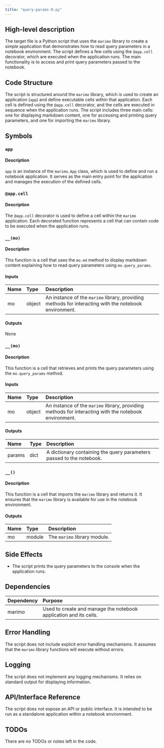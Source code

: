 ```yaml
---
title: "query-params-0.py"
---
```


## High-level description
The target file is a Python script that uses the `marimo` library to create a simple application that demonstrates how to read query parameters in a notebook environment. The script defines a few cells using the `@app.cell` decorator, which are executed when the application runs. The main functionality is to access and print query parameters passed to the notebook.

## Code Structure
The script is structured around the `marimo` library, which is used to create an application (`app`) and define executable cells within that application. Each cell is defined using the `@app.cell` decorator, and the cells are executed in sequence when the application runs. The script includes three main cells: one for displaying markdown content, one for accessing and printing query parameters, and one for importing the `marimo` library.

## Symbols

### `app`
#### Description
`app` is an instance of the `marimo.App` class, which is used to define and run a notebook application. It serves as the main entry point for the application and manages the execution of the defined cells.

### `@app.cell`
#### Description
The `@app.cell` decorator is used to define a cell within the `marimo` application. Each decorated function represents a cell that can contain code to be executed when the application runs.

### `__(mo)`
#### Description
This function is a cell that uses the `mo.md` method to display markdown content explaining how to read query parameters using `mo.query_params`.

#### Inputs
| Name | Type | Description |
|:-----|:-----|:------------|
| mo | object | An instance of the `marimo` library, providing methods for interacting with the notebook environment. |

#### Outputs
None

### `__(mo)`
#### Description
This function is a cell that retrieves and prints the query parameters using the `mo.query_params` method.

#### Inputs
| Name | Type | Description |
|:-----|:-----|:------------|
| mo | object | An instance of the `marimo` library, providing methods for interacting with the notebook environment. |

#### Outputs
| Name | Type | Description |
|:-----|:-----|:------------|
| params | dict | A dictionary containing the query parameters passed to the notebook. |

### `__()`
#### Description
This function is a cell that imports the `marimo` library and returns it. It ensures that the `marimo` library is available for use in the notebook environment.

#### Outputs
| Name | Type | Description |
|:-----|:-----|:------------|
| mo | module | The `marimo` library module. |

## Side Effects
- The script prints the query parameters to the console when the application runs.

## Dependencies
| Dependency | Purpose |
|:-----------|:--------|
| marimo | Used to create and manage the notebook application and its cells. |

## Error Handling
The script does not include explicit error handling mechanisms. It assumes that the `marimo` library functions will execute without errors.

## Logging
The script does not implement any logging mechanisms. It relies on standard output for displaying information.

## API/Interface Reference
The script does not expose an API or public interface. It is intended to be run as a standalone application within a notebook environment.

## TODOs
There are no TODOs or notes left in the code.